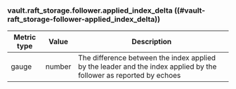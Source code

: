 ### vault.raft_storage.follower.applied_index_delta ((#vault-raft_storage-follower-applied_index_delta))

Metric type | Value   | Description
----------- | ------- | -----------
gauge       | number  | The difference between the index applied by the leader and the index applied by the follower as reported by echoes